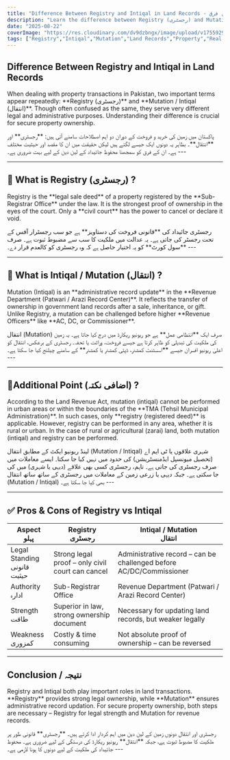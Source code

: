 ```yaml
---
title: "Difference Between Registry and Intiqal in Land Records - رجسٹری اور انتقال میں فرق"
description: "Learn the difference between Registry (رجسٹری) and Mutation/Intiqal (انتقال) in land records. Deed or intiqal m kya faraq hy. Understand their legal standing, process, pros & cons, and how they impact property ownership in Pakistan, in both English and Urdu."
date: "2025-08-22"
coverImage: "https://res.cloudinary.com/dv9dzbngx/image/upload/v1755929464/blogs/DIFFERENCE_REGISTRY_AND_MUTATION_ypb0c8.png"
tags: ["Registry","Intiqal","Mutation","Land Records","Property","Real Estate"]
---
```


<h2 className='font-semibold text-sm md:text-base mb-3'> Difference Between Registry and Intiqal in Land Records </h2>

<p>When dealing with property transactions in Pakistan, two important terms appear repeatedly: **Registry (رجسٹری)** and **Mutation / Intiqal (انتقال)**.  
Though often confused as the same, they serve very different legal and administrative purposes. Understanding their difference is crucial for secure property ownership.</p>

<div className="section-spacing">
  <Urdu>
    پاکستان میں زمین کی خرید و فروخت کے دوران دو اہم اصطلاحات سامنے آتی ہیں: **رجسٹری** اور **انتقال**۔  
    بظاہر یہ دونوں ایک جیسے لگتے ہیں لیکن حقیقت میں ان کا مقصد اور حیثیت مختلف ہے۔  
    ان کے فرق کو سمجھنا محفوظ جائیداد کے لین دین کے لیے بہت ضروری ہے۔
  </Urdu>
  ---
</div>

---

<h2 className="font-semibold text-sm md:text-lg mb-3 mt-3"> 📌 What is Registry (رجسٹری) ? </h2>

<p>Registry is the **legal sale deed** of a property registered by the **Sub-Registrar Office** under the law.  
It is the strongest proof of ownership in the eyes of the court. Only a **civil court** has the power to cancel or declare it void.</p>

<div className="section-spacing">
  <Urdu>
    رجسٹری جائیداد کی **قانونی فروخت کی دستاویز** ہے جو سب رجسٹرار آفس کے تحت رجسٹر کی جاتی ہے۔  
    یہ عدالت میں ملکیت کا سب سے مضبوط ثبوت ہے۔ صرف **سول کورٹ** کو یہ اختیار حاصل ہے کہ وہ رجسٹری کو کالعدم قرار دے۔
  </Urdu>
  ---
</div>

---

<h2 className="font-semibold text-sm md:text-lg mb-3 mt-3"> 📌 What is Intiqal / Mutation (انتقال) ? </h2>

<p>Mutation (Intiqal) is an **administrative record update** in the **Revenue Department (Patwari / Arazi Record Center)**.  
It reflects the transfer of ownership in government land records after a sale, inheritance, or gift.  
Unlike Registry, a mutation can be challenged before higher **Revenue Officers** like **AC, DC, or Commissioner**.</p>

<div className="section-spacing">
  <Urdu>
    انتقال (Mutation) صرف ایک **انتظامی عمل** ہے جو ریونیو ریکارڈ میں درج کیا جاتا ہے۔  
    یہ زمین کی ملکیت کی تبدیلی کو ظاہر کرتا ہے جیسے فروخت، وراثت یا تحفہ۔  
    رجسٹری کے برعکس، انتقال کو اعلیٰ ریونیو افسران جیسے **اسسٹنٹ کمشنر، ڈپٹی کمشنر یا کمشنر** کے سامنے چیلنج کیا جا سکتا ہے۔
  </Urdu>
  ---
</div>

---

<h2 className="font-semibold text-sm md:text-lg mb-3 mt-3"> 📌Additional Point (اضافی نکتہ) ? </h2>

<p>According to the Land Revenue Act, mutation (intiqal) 
cannot be performed in urban areas or within the boundaries of the **TMA (Tehsil Municipal Administration)**. 
In such cases, only **registry (registered deed)** is applicable. However, registry can be performed in any area, whether it is rural or urban. In the case of rural or agricultural (zarai) land, both mutation (intiqal) and registry can be performed.</p>

<div className="section-spacing">
  <Urdu>
    لینڈ ریونیو ایکٹ کے مطابق انتقال (Mutation / Intiqal) شہری علاقوں یا ٹی ایم اے (تحصیل میونسپل ایڈمنسٹریشن) کی حدود میں نہیں کیا جا سکتا۔ ایسے معاملات میں صرف رجسٹری کی جاتی ہے۔ تاہم، رجسٹری کسی بھی علاقے (دیہی یا شہری) میں کی جا سکتی ہے۔ جبکہ دیہی یا زرعی زمین کے معاملات میں رجسٹری کے ساتھ ساتھ انتقال (Mutation / Intiqal) بھی کیا جا سکتا ہے۔
  </Urdu>
  ---
</div>

---

<h2 className="font-semibold text-sm md:text-lg mb-3 mt-3"> ✅ Pros & Cons of Registry vs Intiqal </h2>

<div className="w-full overflow-x-auto section-spacing">
  <div className="inline-block min-w-full align-middle">
    <table className="min-w-max w-full text-sm text-left rtl:text-right text-gray-500 dark:text-gray-400 border border-gray-300">
      <thead className="text-xs text-gray-700 uppercase bg-gray-100 dark:bg-gray-700 dark:text-gray-400">
        <tr>
          <th className="px-4 py-3 border border-gray-300">Aspect<br/><span className="text-nafees">پہلو</span></th>
          <th className="px-4 py-3 border border-gray-300">Registry<br/><span className="text-nafees">رجسٹری</span></th>
          <th className="px-4 py-3 border border-gray-300">Intiqal / Mutation<br/><span className="text-nafees">انتقال</span></th>
        </tr>
      </thead>
      <tbody>
        <tr className="bg-white dark:bg-gray-800">
          <td className="px-4 py-3 border border-gray-300 font-semibold">Legal Standing<br/><span className="text-nafees">قانونی حیثیت</span></td>
          <td className="px-4 py-3 border border-gray-300">Strong legal proof – only civil court can cancel</td>
          <td className="px-4 py-3 border border-gray-300">Administrative record – can be challenged before AC/DC/Commissioner</td>
        </tr>
        <tr className="bg-white dark:bg-gray-800">
          <td className="px-4 py-3 border border-gray-300 font-semibold">Authority<br/><span className="text-nafees">ادارہ</span></td>
          <td className="px-4 py-3 border border-gray-300">Sub-Registrar Office</td>
          <td className="px-4 py-3 border border-gray-300">Revenue Department (Patwari / Arazi Record Center)</td>
        </tr>
        <tr className="bg-white dark:bg-gray-800">
          <td className="px-4 py-3 border border-gray-300 font-semibold">Strength<br/><span className="text-nafees">طاقت</span></td>
          <td className="px-4 py-3 border border-gray-300">Superior in law, strong ownership document</td>
          <td className="px-4 py-3 border border-gray-300">Necessary for updating land records, but weaker legally</td>
        </tr>
        <tr className="bg-white dark:bg-gray-800">
          <td className="px-4 py-3 border border-gray-300 font-semibold">Weakness<br/><span className="text-nafees">کمزوری</span></td>
          <td className="px-4 py-3 border border-gray-300">Costly & time consuming</td>
          <td className="px-4 py-3 border border-gray-300">Not absolute proof of ownership – can be reversed</td>
        </tr>
      </tbody>
    </table>
  </div>
</div>

---

<h2 className="font-semibold text-sm md:text-lg mb-3 mt-3"> Conclusion / نتیجہ </h2>

<p>Registry and Intiqal both play important roles in land transactions.  
**Registry** provides strong legal ownership, while **Mutation** ensures administrative record updation.  
For secure property ownership, both steps are necessary – Registry for legal strength and Mutation for revenue records.</p>

<div className="section-spacing">
  <Urdu>
    رجسٹری اور انتقال دونوں زمین کے لین دین میں اہم کردار ادا کرتے ہیں۔  
    **رجسٹری** قانونی طور پر ملکیت کا مضبوط ثبوت ہے، جبکہ **انتقال** ریونیو ریکارڈ کی درستگی کے لیے ضروری ہے۔  
    محفوظ جائیداد کی ملکیت کے لیے دونوں کا ہونا لازمی ہے۔
  </Urdu>
  ---
</div>
